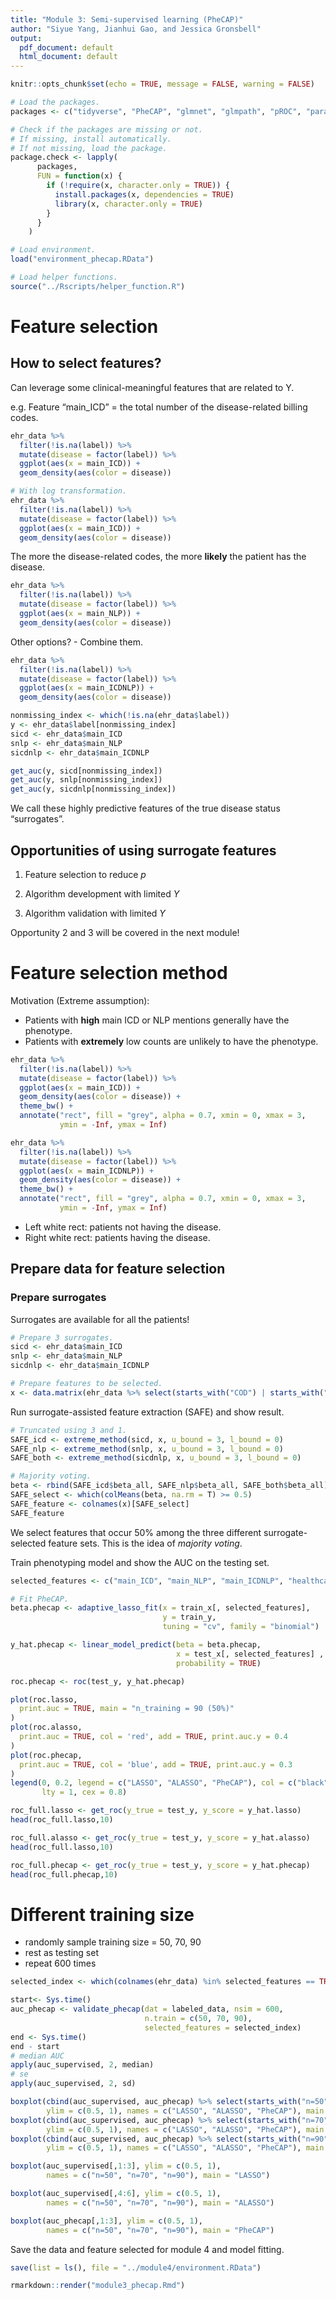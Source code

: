 ```yaml
---
title: "Module 3: Semi-supervised learning (PheCAP)"
author: "Siyue Yang, Jianhui Gao, and Jessica Gronsbell"
output:
  pdf_document: default
  html_document: default
---
```


```r
knitr::opts_chunk$set(echo = TRUE, message = FALSE, warning = FALSE)
```

```r
# Load the packages. 
packages <- c("tidyverse", "PheCAP", "glmnet", "glmpath", "pROC", "parallel")

# Check if the packages are missing or not. 
# If missing, install automatically.
# If not missing, load the package.
package.check <- lapply(
	  packages,
	  FUN = function(x) {
	    if (!require(x, character.only = TRUE)) {
	      install.packages(x, dependencies = TRUE)
	      library(x, character.only = TRUE)
	    }
	  }
	)
```

```r
# Load environment.
load("environment_phecap.RData")
```

```r
# Load helper functions.
source("../Rscripts/helper_function.R")
```

# Feature selection

## How to select features? 

Can leverage some clinical-meaningful features that are related to Y.

e.g. Feature "main_ICD" = the total number of the disease-related billing codes. 

```r
ehr_data %>%
  filter(!is.na(label)) %>%
  mutate(disease = factor(label)) %>%
  ggplot(aes(x = main_ICD)) +
  geom_density(aes(color = disease))

# With log transformation.
ehr_data %>%
  filter(!is.na(label)) %>%
  mutate(disease = factor(label)) %>%
  ggplot(aes(x = main_ICD)) +
  geom_density(aes(color = disease))
```

The more the disease-related codes, the more **likely** the patient has the disease.

```r
ehr_data %>%
  filter(!is.na(label)) %>%
  mutate(disease = factor(label)) %>%
  ggplot(aes(x = main_NLP)) +
  geom_density(aes(color = disease))
```

Other options?
- Combine them. 

```r
ehr_data %>%
  filter(!is.na(label)) %>%
  mutate(disease = factor(label)) %>%
  ggplot(aes(x = main_ICDNLP)) +
  geom_density(aes(color = disease))
```

```r
nonmissing_index <- which(!is.na(ehr_data$label))
y <- ehr_data$label[nonmissing_index]
sicd <- ehr_data$main_ICD
snlp <- ehr_data$main_NLP 
sicdnlp <- ehr_data$main_ICDNLP

get_auc(y, sicd[nonmissing_index])
get_auc(y, snlp[nonmissing_index])
get_auc(y, sicdnlp[nonmissing_index])
```

We call these highly predictive features of the true disease status "surrogates".

## Opportunities of using surrogate features

1. Feature selection to reduce $p$

2. Algorithm development with limited $Y$

3. Algorithm validation with limited $Y$

Opportunity 2 and 3 will be covered in the next module! 

# Feature selection method

Motivation (Extreme assumption): 

- Patients with **high** main ICD or NLP mentions generally have the phenotype.
- Patients with **extremely** low counts are unlikely to have the phenotype.

```r
ehr_data %>%
  filter(!is.na(label)) %>%
  mutate(disease = factor(label)) %>%
  ggplot(aes(x = main_ICD)) +
  geom_density(aes(color = disease)) +
  theme_bw() + 
  annotate("rect", fill = "grey", alpha = 0.7, xmin = 0, xmax = 3, 
           ymin = -Inf, ymax = Inf) 

ehr_data %>%
  filter(!is.na(label)) %>%
  mutate(disease = factor(label)) %>%
  ggplot(aes(x = main_ICDNLP)) +
  geom_density(aes(color = disease)) +
  theme_bw() + 
  annotate("rect", fill = "grey", alpha = 0.7, xmin = 0, xmax = 3, 
           ymin = -Inf, ymax = Inf) 
```

- Left white rect: patients not having the disease.
- Right white rect: patients having the disease. 

## Prepare data for feature selection

### Prepare surrogates

Surrogates are available for all the patients!

```r
# Prepare 3 surrogates.
sicd <- ehr_data$main_ICD
snlp <- ehr_data$main_NLP 
sicdnlp <- ehr_data$main_ICDNLP 

# Prepare features to be selected. 
x <- data.matrix(ehr_data %>% select(starts_with("COD") | starts_with("NLP")))
```

Run surrogate-assisted feature extraction (SAFE) and show result.

```r
# Truncated using 3 and 1. 
SAFE_icd <- extreme_method(sicd, x, u_bound = 3, l_bound = 0)
SAFE_nlp <- extreme_method(snlp, x, u_bound = 3, l_bound = 0)
SAFE_both <- extreme_method(sicdnlp, x, u_bound = 3, l_bound = 0)

# Majority voting. 
beta <- rbind(SAFE_icd$beta_all, SAFE_nlp$beta_all, SAFE_both$beta_all)
SAFE_select <- which(colMeans(beta, na.rm = T) >= 0.5)
SAFE_feature <- colnames(x)[SAFE_select]
SAFE_feature
```

We select features that occur 50% among the three different surrogate-selected feature sets.
This is the idea of *majority voting*. 

Train phenotyping model and show the AUC on the testing set. 

```r
selected_features <- c("main_ICD", "main_NLP", "main_ICDNLP", "healthcare_utilization", SAFE_feature)

# Fit PheCAP.
beta.phecap <- adaptive_lasso_fit(x = train_x[, selected_features], 
                                  y = train_y, 
                                  tuning = "cv", family = "binomial")

y_hat.phecap <- linear_model_predict(beta = beta.phecap, 
                                     x = test_x[, selected_features] , 
                                     probability = TRUE)
```

```r
roc.phecap <- roc(test_y, y_hat.phecap)

plot(roc.lasso,
  print.auc = TRUE, main = "n_training = 90 (50%)"
)
plot(roc.alasso,
  print.auc = TRUE, col = 'red', add = TRUE, print.auc.y = 0.4
)
plot(roc.phecap,
  print.auc = TRUE, col = 'blue', add = TRUE, print.auc.y = 0.3
)
legend(0, 0.2, legend = c("LASSO", "ALASSO", "PheCAP"), col = c("black","red", "blue"), 
       lty = 1, cex = 0.8)
```

```r
roc_full.lasso <- get_roc(y_true = test_y, y_score = y_hat.lasso)
head(roc_full.lasso,10)
```

```r
roc_full.alasso <- get_roc(y_true = test_y, y_score = y_hat.alasso)
head(roc_full.lasso,10)
```

```r
roc_full.phecap <- get_roc(y_true = test_y, y_score = y_hat.phecap)
head(roc_full.phecap,10)
```

# Different training size
- randomly sample training size = 50, 70, 90
- rest as testing set
- repeat 600 times

```r
selected_index <- which(colnames(ehr_data) %in% selected_features == TRUE)
```


```r
start<- Sys.time()
auc_phecap <- validate_phecap(dat = labeled_data, nsim = 600, 
                              n.train = c(50, 70, 90),
                              selected_features = selected_index)
end <- Sys.time()
end - start
# median AUC
apply(auc_supervised, 2, median)
# se
apply(auc_supervised, 2, sd)
```



```r
boxplot(cbind(auc_supervised, auc_phecap) %>% select(starts_with("n=50")), 
        ylim = c(0.5, 1), names = c("LASSO", "ALASSO", "PheCAP"), main = "n=50")
boxplot(cbind(auc_supervised, auc_phecap) %>% select(starts_with("n=70")), 
        ylim = c(0.5, 1), names = c("LASSO", "ALASSO", "PheCAP"), main = "n=70")
boxplot(cbind(auc_supervised, auc_phecap) %>% select(starts_with("n=90")), 
        ylim = c(0.5, 1), names = c("LASSO", "ALASSO", "PheCAP"), main = "n=90")
```
```r
boxplot(auc_supervised[,1:3], ylim = c(0.5, 1), 
        names = c("n=50", "n=70", "n=90"), main = "LASSO")
```
```r
boxplot(auc_supervised[,4:6], ylim = c(0.5, 1), 
        names = c("n=50", "n=70", "n=90"), main = "ALASSO")
```

```r
boxplot(auc_phecap[,1:3], ylim = c(0.5, 1), 
        names = c("n=50", "n=70", "n=90"), main = "PheCAP")
```

Save the data and feature selected for module 4 and model fitting. 

```r
save(list = ls(), file = "../module4/environment.RData")
```

```r
rmarkdown::render("module3_phecap.Rmd")
```

